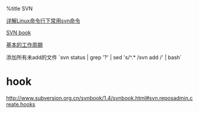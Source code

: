 %title SVN

[[http://os.51cto.com/art/200908/143157_all.htm|详解Linux命令行下常用svn命令]]

[[http://www.subversion.org.cn/svnbook/1.4/svnbook.html|SVN book]]

[[http://www.subversion.org.cn/svnbook/1.4/svnbook.html#svn.tour.cycle|基本的工作周期]]

添加所有未add的文件
`svn status | grep '?' | sed 's/^.* /svn add /' | bash`

= hook =
http://www.subversion.org.cn/svnbook/1.4/svnbook.html#svn.reposadmin.create.hooks




